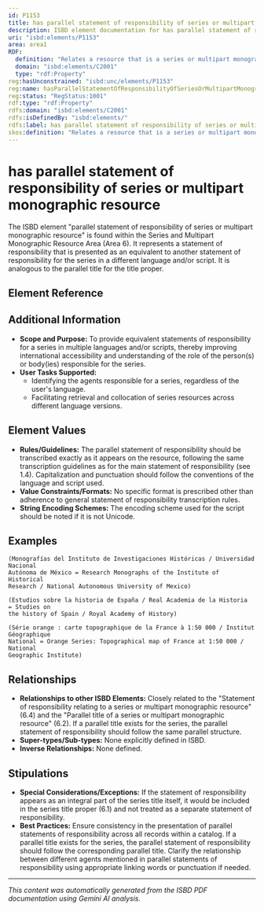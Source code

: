 ```yaml
---
id: P1153
title: has parallel statement of responsibility of series or multipart monographic resource
description: ISBD element documentation for has parallel statement of responsibility of series or multipart monographic resource
uri: "isbd:elements/P1153"
area: area1
RDF:
  definition: "Relates a resource that is a series or multipart monographic resource to one or more names, phrases, or groups of characters relating to the identification and/or function of any persons or corporate bodies responsible for or contributing to the creation or realisation of the intellectual or artistic content of a work contained in the resource, presented on the preferred source of information for the resource as an equivalent in another language or script."
  domain: "isbd:elements/C2001"
  type: "rdf:Property"
reg:hasUnconstrained: "isbd:unc/elements/P1153"
reg:name: hasParallelStatementOfResponsibilityOfSeriesOrMultipartMonographicResource
reg:status: "RegStatus:1001"
rdf:type: "rdf:Property"
rdfs:domain: "isbd:elements/C2001"
rdfs:isDefinedBy: "isbd:elements/"
rdfs:label: has parallel statement of responsibility of series or multipart monographic resource
skos:definition: "Relates a resource that is a series or multipart monographic resource to one or more names, phrases, or groups of characters relating to the identification and/or function of any persons or corporate bodies responsible for or contributing to the creation or realisation of the intellectual or artistic content of a work contained in the resource, presented on the preferred source of information for the resource as an equivalent in another language or script."
---
```

# has parallel statement of responsibility of series or multipart monographic resource

The ISBD element "parallel statement of responsibility of series or multipart monographic resource" is found within the Series and Multipart Monographic Resource Area (Area 6). It represents a statement of responsibility that is presented as an equivalent to another statement of responsibility for the series in a different language and/or script. It is analogous to the parallel title for the title proper.

## Element Reference


<ElementReference frontMatter={frontMatter} />

## Additional Information

- **Scope and Purpose:** To provide equivalent statements of responsibility for a series in multiple languages and/or scripts, thereby improving international accessibility and understanding of the role of the person(s) or body(ies) responsible for the series.
- **User Tasks Supported:**
    - Identifying the agents responsible for a series, regardless of the user's language.
    - Facilitating retrieval and collocation of series resources across different language versions.

## Element Values

- **Rules/Guidelines:** The parallel statement of responsibility should be transcribed exactly as it appears on the resource, following the same transcription guidelines as for the main statement of responsibility (see 1.4).  Capitalization and punctuation should follow the conventions of the language and script used.
- **Value Constraints/Formats:** No specific format is prescribed other than adherence to general statement of responsibility transcription rules.
- **String Encoding Schemes:**  The encoding scheme used for the script should be noted if it is not Unicode.

## Examples

```
(Monografías del Instituto de Investigaciones Históricas / Universidad Nacional
Autónoma de México = Research Monographs of the Institute of Historical
Research / National Autonomous University of Mexico)
```

```
(Estudios sobre la historia de España / Real Academia de la Historia  = Studies on
the history of Spain / Royal Academy of History)

```

```
(Série orange : carte topographique de la France à 1:50 000 / Institut Géographique
National = Orange Series: Topographical map of France at 1:50 000 /  National
Geographic Institute)

```

## Relationships

- **Relationships to other ISBD Elements:**  Closely related to the "Statement of responsibility relating to a series or multipart monographic resource" (6.4) and the "Parallel title of a series or multipart monographic resource" (6.2).  If a parallel title exists for the series, the parallel statement of responsibility should follow the same parallel structure.
- **Super-types/Sub-types:** None explicitly defined in ISBD.
- **Inverse Relationships:** None defined.


## Stipulations

- **Special Considerations/Exceptions:** If the statement of responsibility appears as an integral part of the series title itself, it would be included in the series title proper (6.1) and not treated as a separate statement of responsibility.
- **Best Practices:**  Ensure consistency in the presentation of parallel statements of responsibility across all records within a catalog.  If a parallel title exists for the series, the parallel statement of responsibility should follow the corresponding parallel title. Clarify the relationship between different agents mentioned in parallel statements of responsibility using appropriate linking words or punctuation if needed.





---

*This content was automatically generated from the ISBD PDF documentation using Gemini AI analysis.*

